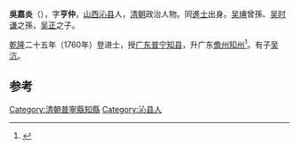 '''吳嘉炎'''（{{bd|?||?|}}），字'''亨仲'''，[[山西|山西]][[沁县|沁县]]人，[[清朝|清朝]]政治人物。同[[進士|進士]]出身。[[吴琠|吴琠]]曾孫、[[吴时谦|吴时谦]]之孫，[[吴正|吴正]]之子。

[[乾隆|乾隆]]二十五年（1760年）登进士，授[[广东|广东]][[普宁|普宁]][[知县|知县]]，升广东[[儋州|儋州]][[知州|知州]]<ref>{{cite news|title=沁县进士名录|url=http://www.dfz.changzhi.gov.cn/960rn.jsp?urltype=news.NewsContentUrl&wbnewsid=232132&wbtreeid=21514|accessdate=2013-08-11|newspaper=长治新闻网|deadurl=yes|archiveurl=https://web.archive.org/web/20130819010906/http://www.dfz.changzhi.gov.cn/960rn.jsp?urltype=news.NewsContentUrl&wbnewsid=232132&wbtreeid=21514|archivedate=2013-08-19}}</ref>。有子[[吳沆_(嘉慶進士)|吴沆]]。

==参考==
{{reflist}}
{{清朝人物小作品}}
{{乾隆二十五年庚辰科殿試金榜}}
[[Category:清朝普寧縣知縣|Category:清朝普寧縣知縣]]
[[Category:沁县人|Category:沁县人]]